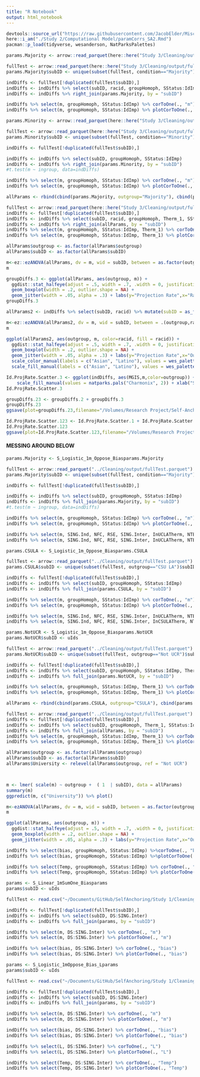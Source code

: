 ```yaml
---
title: "R Notebook"
output: html_notebook
---
```



```r
devtools::source_url("https://raw.githubusercontent.com/JacobElder/MiscellaneousR/master/corToOne.R")
here::i_am("./Study 2/Computational Model/paramCorrs_SA2.Rmd")
pacman::p_load(tidyverse, wesanderson, NatParksPalettes)
```

```r
params.Majority <- arrow::read_parquet(here::here("Study 3/Cleaning/output/S_Logistic_1m_Oppose_Biasparams.Majority.parquet"))

fullTest <- arrow::read_parquet(here::here("Study 3/Cleaning/output/fullTest.parquet"))
params.Majority$subID <- unique(subset(fullTest, condition=="Majority")$subID)

indDiffs <- fullTest[!duplicated(fullTest$subID),]
indDiffs <- indDiffs %>% select(subID, racid, groupHomoph, SStatus:IdImp)
indDiffs <- indDiffs %>% right_join(params.Majority, by = "subID")

indDiffs %>% select(m, groupHomoph, SStatus:IdImp) %>% corToOne(., "m")
indDiffs %>% select(m, groupHomoph, SStatus:IdImp) %>% plotCorToOne(., "m")
```

```r
params.Minority <- arrow::read_parquet(here::here("Study 3/Cleaning/output/S_Logistic_1m_Oppose_Biasparams.Minority.parquet"))

fullTest <- arrow::read_parquet(here::here("Study 3/Cleaning/output/fullTest.parquet"))
params.Minority$subID <- unique(subset(fullTest, condition=="Minority")$subID)

indDiffs <- fullTest[!duplicated(fullTest$subID),]

indDiffs <- indDiffs %>% select(subID, groupHomoph, SStatus:IdImp)
indDiffs <- indDiffs %>% right_join(params.Minority, by = "subID")
#t.test(m ~ ingroup, data=indDiffs)

indDiffs %>% select(m, groupHomoph, SStatus:IdImp) %>% corToOne(., "m")
indDiffs %>% select(m, groupHomoph, SStatus:IdImp) %>% plotCorToOne(., "m")
```

```r
allParams <- rbind(cbind(params.Majority, outgroup="Majority"), cbind(params.Minority, outgroup="Minority"))

fullTest <- arrow::read_parquet(here::here("Study 3/Cleaning/output/fullTest.parquet"))
indDiffs <- fullTest[!duplicated(fullTest$subID),]
indDiffs <- indDiffs %>% select(subID, racid, groupHomoph, Therm_1, SStatus:IdImp)
indDiffs <- indDiffs %>% right_join(allParams, by = "subID")
indDiffs %>% select(m, groupHomoph, SStatus:IdImp, Therm_1) %>% corToOne(., "m")
indDiffs %>% select(m, groupHomoph, SStatus:IdImp, Therm_1) %>% plotCorToOne(., "m")

allParams$outgroup <- as.factor(allParams$outgroup)
allParams$subID <- as.factor(allParams$subID)

m<-ez::ezANOVA(allParams, dv = m, wid = subID, between = as.factor(outgroup) )
m

groupDiffs.3 <- ggplot(allParams, aes(outgroup, m)) + 
  ggdist::stat_halfeye(adjust = .5, width = .7, .width = 0, justification = -.2, point_colour = NA) + 
  geom_boxplot(width = .2, outlier.shape = NA) + 
  geom_jitter(width = .05, alpha = .3) + labs(y="Projection Rate",x="Racial Outgroup Comparison") + jtools::theme_apa()
groupDiffs.3

allParams2 <- indDiffs %>% select(subID, racid) %>% mutate(subID = as_factor(subID)) %>% right_join(allParams, by = "subID")

m<-ez::ezANOVA(allParams2, dv = m, wid = subID, between = .(outgroup,racid) )
m

ggplot(allParams2, aes(outgroup, m, color=racid, fill = racid)) + 
  ggdist::stat_halfeye(adjust = .5, width = .7, .width = 0, justification = -.2, point_colour = NA, alpha = .3) +
  geom_boxplot(width = .2, outlier.shape = NA) + 
  geom_jitter(width = .05, alpha = .3) + labs(y="Projection Rate",x="Outgroup Comparison") + jtools::theme_apa() +
  scale_color_manual(labels = c("Asian", "Latino"), values = wes_palette("Chevalier1")) +
  scale_fill_manual(labels = c("Asian", "Latino"), values = wes_palette("Chevalier1"))
```

```r
Id.ProjRate.Scatter.3 <- ggplot(indDiffs, aes(MGIS,m,color=outgroup)) + geom_point() + geom_smooth(method="lm") + jtools::theme_apa() + scale_color_manual(values = natparks.pals("Charmonix",2)) +
    scale_fill_manual(values = natparks.pals("Charmonix", 2)) + xlab("Social Identification") + ylab("Projection Rate") + theme(legend.position = c(.1,.85))
Id.ProjRate.Scatter.3
```

```r
groupDiffs.23 <- groupDiffs.2 + groupDiffs.3
groupDiffs.23
ggsave(plot=groupDiffs.23,filename="/Volumes/Research Project/Self-Anchoring/Combined/Plots/groupDiffsSelfProj.png", width = 6, height = 4.25, units = "in", dpi=300)
```

```r
Id.ProjRate.Scatter.123 <- Id.ProjRate.Scatter.1 + Id.ProjRate.Scatter.2 + Id.ProjRate.Scatter.3
Id.ProjRate.Scatter.123
ggsave(plot=Id.ProjRate.Scatter.123,filename="/Volumes/Research Project/Self-Anchoring/Combined/Plots/Id.SelfProj.png", width = 10, height = 6, units = "in", dpi=300)
```



#### MESSING AROUND BELOW

```r
params.Majority <- S_Logistic_1m_Oppose_Biasparams.Majority

fullTest <- arrow::read_parquet("../Cleaning/output/fullTest.parquet")
params.Majority$subID <- unique(subset(fullTest, condition=="Majority")$subID)

indDiffs <- fullTest[!duplicated(fullTest$subID),]

indDiffs <- indDiffs %>% select(subID, groupHomoph, SStatus:IdImp)
indDiffs <- indDiffs %>% full_join(params.Majority, by = "subID")
#t.test(m ~ ingroup, data=indDiffs)

indDiffs %>% select(m, groupHomoph, SStatus:IdImp) %>% corToOne(., "m")
indDiffs %>% select(m, groupHomoph, SStatus:IdImp) %>% plotCorToOne(., "m")
```


```r
indDiffs %>% select(m, SING.Ind, NFC, RSE, SING.Inter, InUCLATherm, NTB, Proto, IdImp, MGIS_ISeSte) %>% corToOne(., "m")
indDiffs %>% select(m, SING.Ind, NFC, RSE, SING.Inter, InUCLATherm, NTB, Proto, IdImp, MGIS_ISeSte) %>% plotCorToOne(., "m") + scale_x_discrete(labels=c("Independence","Need for Cognition", "Self-Esteem", "Interdependence","Need to Belong","Self-Protypicality","Identification","Similarity-to-Ingroup","Intergroup Bias"))
```



```r
params.CSULA <- S_Logistic_1m_Oppose_Biasparams.CSULA

fullTest <- arrow::read_parquet("../Cleaning/output/fullTest.parquet")
params.CSULA$subID <- unique(subset(fullTest, outgroup=="CSU LA")$subID)

indDiffs <- fullTest[!duplicated(fullTest$subID),]
indDiffs <- indDiffs %>% select(subID, groupHomoph, SStatus:IdImp)
indDiffs <- indDiffs %>% full_join(params.CSULA, by = "subID")

indDiffs %>% select(m, groupHomoph, SStatus:IdImp) %>% corToOne(., "m")
indDiffs %>% select(m, groupHomoph, SStatus:IdImp) %>% plotCorToOne(., "m")
```

```r
indDiffs %>% select(m, SING.Ind, NFC, RSE, SING.Inter, InUCLATherm, NTB, Proto, IdImp, MGIS_ISeSte) %>% corToOne(., "m")
indDiffs %>% select(m, SING.Ind, NFC, RSE, SING.Inter, InCSULATherm, NTB, Proto, IdImp, MGIS_ISeSte) %>% plotCorToOne(., "m") + scale_x_discrete(labels=c("Self-Prototypicality","Interdependence", "Need to Belong", "Identification","Self-Esteem","Need for Cognition","Independence","Intergroup Bias","Similarity-to-Ingroup"))
```



```r
params.NotUCR <- S_Logistic_1m_Oppose_Biasparams.NotUCR
params.NotUCR$subID <- uIds

fullTest <- arrow::read_parquet("../Cleaning/output/fullTest.parquet")
params.NotUCR$subID <- unique(subset(fullTest, outgroup=="Not UCR")$subID)

indDiffs <- fullTest[!duplicated(fullTest$subID),]
indDiffs <- indDiffs %>% select(subID, groupHomoph, SStatus:IdImp, Therm_1)
indDiffs <- indDiffs %>% full_join(params.NotUCR, by = "subID")

indDiffs %>% select(m, groupHomoph, SStatus:IdImp, Therm_1) %>% corToOne(., "m")
indDiffs %>% select(m, groupHomoph, SStatus:IdImp, Therm_1) %>% plotCorToOne(., "m")
```

```r
allParams <- rbind(cbind(params.CSULA, outgroup="CSULA"), cbind(params.NotUCR, outgroup="Not UCR"), cbind(params.UCLA, outgroup="UCLA"))

fullTest <- arrow::read_parquet("../Cleaning/output/fullTest.parquet")
indDiffs <- fullTest[!duplicated(fullTest$subID),]
indDiffs <- indDiffs %>% select(subID, groupHomoph, Therm_1, SStatus:IdImp)
indDiffs <- indDiffs %>% full_join(allParams, by = "subID")
indDiffs %>% select(m, groupHomoph, SStatus:IdImp, Therm_1) %>% corToOne(., "m")
indDiffs %>% select(m, groupHomoph, SStatus:IdImp, Therm_1) %>% plotCorToOne(., "m")

allParams$outgroup <- as.factor(allParams$outgroup)
allParams$subID <- as.factor(allParams$subID)
allParams$University <- relevel(allParams$outgroup, ref = "Not UCR")



m <- lmer( scale(m) ~ outgroup +  ( 1  | subID), data = allParams)
summary(m)
ggpredict(m, c("University")) %>% plot()

m<-ezANOVA(allParams, dv = m, wid = subID, between = as.factor(outgroup) )
m

ggplot(allParams, aes(outgroup, m)) + 
  ggdist::stat_halfeye(adjust = .5, width = .7, .width = 0, justification = -.2, point_colour = NA) + 
  geom_boxplot(width = .2, outlier.shape = NA) + 
  geom_jitter(width = .05, alpha = .3) + labs(y="Projection Rate",x="Outgroup Comparison") + jtools::theme_apa()
```


```r
indDiffs %>% select(bias, groupHomoph, SStatus:IdImp) %>%corToOne(., "bias")
indDiffs %>% select(bias, groupHomoph, SStatus:IdImp) %>%plotCorToOne(., "bias")
```

```r
indDiffs %>% select(Temp, groupHomoph, SStatus:IdImp) %>% corToOne(., "Temp")
indDiffs %>% select(Temp, groupHomoph, SStatus:IdImp) %>% plotCorToOne(., "Temp")
```

```r
params <- S_Linear_1mSumOne_Biasparams
params$subID <- uIds

fullTest <- read.csv("~/Documents/GitHub/SelfAnchoring/Study 1/Cleaning/output/fullTest.csv")

indDiffs <- fullTest[!duplicated(fullTest$subID),]
indDiffs <- indDiffs %>% select(subID, DS:SING.Inter)
indDiffs <- indDiffs %>% full_join(params, by = "subID")
```

```r
indDiffs %>% select(m, DS:SING.Inter) %>% corToOne(., "m")
indDiffs %>% select(m, DS:SING.Inter) %>% plotCorToOne(., "m")
```

```r
indDiffs %>% select(bias, DS:SING.Inter) %>% corToOne(., "bias")
indDiffs %>% select(bias, DS:SING.Inter) %>% plotCorToOne(., "bias")
```

```r
params <- S_Logistic_1mOppose_Bias_Lparams
params$subID <- uIds

fullTest <- read.csv("~/Documents/GitHub/SelfAnchoring/Study 1/Cleaning/output/fullTest.csv")

indDiffs <- fullTest[!duplicated(fullTest$subID),]
indDiffs <- indDiffs %>% select(subID, DS:SING.Inter)
indDiffs <- indDiffs %>% full_join(params, by = "subID")
```

```r
indDiffs %>% select(m, DS:SING.Inter) %>% corToOne(., "m")
indDiffs %>% select(m, DS:SING.Inter) %>% plotCorToOne(., "m")
```

```r
indDiffs %>% select(bias, DS:SING.Inter) %>% corToOne(., "bias")
indDiffs %>% select(bias, DS:SING.Inter) %>% plotCorToOne(., "bias")
```

```r
indDiffs %>% select(L, DS:SING.Inter) %>% corToOne(., "L")
indDiffs %>% select(L, DS:SING.Inter) %>% plotCorToOne(., "L")
```

```r
indDiffs %>% select(Temp, DS:SING.Inter) %>% corToOne(., "Temp")
indDiffs %>% select(Temp, DS:SING.Inter) %>% plotCorToOne(., "Temp")
```